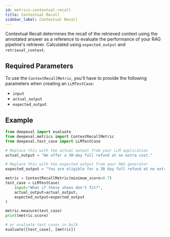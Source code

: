 ```yaml
---
id: metrics-contextual-recall
title: Contextual Recall
sidebar_label: Contextual Recall
---
```


Contextual Recall determines the recall of the retrieved context using the annotated answer as a reference to evaluate the performance of your RAG pipeline's retriever. Calculated using `expected_output` and `retrieval_context`.

## Required Parameters

To use the `ContextRecallMetric`, you'll have to provide the following parameters when creating an `LLMTestCase`:

- `input`
- `actual_output`
- `expected_output`

## Example

```python
from deepeval import evaluate
from deepeval.metrics import ContextRecallMetric
from deepeval.test_case import LLMTestCase

# Replace this with the actual output from your LLM application
actual_output = "We offer a 30-day full refund at no extra cost."

# Replace this with the expected output from your RAG generator
expected_output = "You are eligible for a 30 day full refund at no extra cost."

metric = ContextRecallMetric(minimum_score=0.7)
test_case = LLMTestCase(
    input="What if these shoes don't fit?",
    actual_output=actual_output,
    expected_output=expected_output
)

metric.measure(test_case)
print(metric.score)

# or evaluate test cases in bulk
evaluate([test_case], [metric])
```
